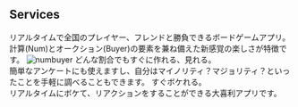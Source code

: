 ## Services


<ProjectCard title="NumBuyer"  link="https://practical-kirch-5024e4.netlify.app/" bg="linear-gradient(to right, #5ad414 0%, #3bfbb0 100%)">
リアルタイムで全国のプレイヤー、フレンドと勝負できるボードゲームアプリ。<br />
計算(Num)とオークション(Buyer)の要素を兼ね備えた新感覚の楽しさが特徴です。
<img src="numbuyer_icon.png" alt="numbuyer" title="numbuyer"/>
</ProjectCard>

<ProjectCard title="[制作予定] 割合.com" link="http://www.warotan.net/" bg="linear-gradient(to right, #145ad4 0%, #b03bfb 100%)">
どんな割合でもすぐに作れる、見れる。<br />
簡単なアンケートにも使えますし、自分はマイノリティ？マジョリティ？といったことを手軽に調べることもできます。

</ProjectCard>

<ProjectCard title="[廃止] Warotan" link="http://www.warotan.net/" bg="linear-gradient(to right, #D4145A 0%, #FBB03B 100%)">
すぐボケれる。<br />
リアルタイムにボケて、リアクションをすることができる大喜利アプリです。<br />
</ProjectCard>